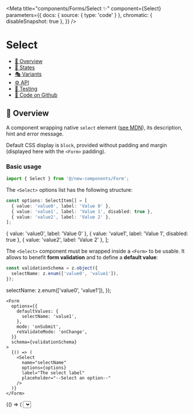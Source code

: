 

<Meta
  title="components/Forms/Select ✨"
  component={Select}
  parameters={{
    docs: { source: { type: 'code' } },
    chromatic: { disableSnapshot: true },
  }}
/>

# Select

- [🧰 Overview](#-overview)
- [🔁 States](#-states)
- [🎭 Variants](#-variants)
- [⚙️ API](#-api)
- [🧪 Testing](#-testing)
- [🐙 Code on Github](https://github.com/hasura/graphql-engine-mono/tree/main/console/src/new-components/Form/Select.tsx)

## 🧰 Overview

A component wrapping native `select` element ([see MDN](https://developer.mozilla.org/en-US/docs/Web/HTML/Element/select)),
its description, hint and error message.

Default CSS display is `block`, provided without padding and margin (displayed here with the `<Form>` padding).

### Basic usage

```ts
import { Select } from '@/new-components/Form';
```

The `<Select>` options list has the following structure:

```ts
const options: SelectItem[] = [
  { value: 'value0', label: 'Value 0' },
  { value: 'value1', label: 'Value 1', disabled: true },
  { value: 'value2', label: 'Value 2' },
];
```

  { value: 'value0', label: 'Value 0' },
  { value: 'value1', label: 'Value 1', disabled: true },
  { value: 'value2', label: 'Value 2' },
];

The `<Select>` component must be wrapped inside a `<Form>` to be usable. It allows to benefit **form validation**
and to define a **default value**:

```ts
const validationSchema = z.object({
  selectName: z.enum(['value0', 'value1']),
});
```

  selectName: z.enum(['value0', 'value1']),
});

```tsx
<Form
  options={{
    defaultValues: {
      selectName: 'value1',
    },
    mode: 'onSubmit',
    reValidateMode: 'onChange',
  }}
  schema={validationSchema}
>
  {() => (
    <Select
      name="selectName"
      options={options}
      label="The select label"
      placeholder="--Select an option--"
    />
  )}
</Form>
```

<Canvas>
  <Story name="Overview">
    <Form
      options={{
        defaultValues: {
          selectName: 'value1',
        },
        mode: 'onSubmit',
        reValidateMode: 'onChange',
      }}
      schema={validationSchema}
    >
      {() => (
        <Select
          name="selectName"
          options={options}
          label="The select label"
          placeholder="--Select an option--"
        />
      )}
    </Form>
  </Story>
</Canvas>

  const formRef = useRef();
  if (args && args.triggerValidation) {
    useEffect(() => {
      formRef.current.trigger();
    });
  }
  return (
    <Form
      ref={formRef}
      options={{
        defaultValues: {
          ...(args && args.defaultValues ? args.defaultValues : {}),
        },
        mode: 'onBlur',
      }}
      schema={validationSchema}
    >
      {() => <Select {...args} />}
    </Form>
  );
};

  'States - With default value': {
    name: 'selectName',
    options: options,
    label: 'With selected value',
    placeholder: '--Select an option--',
    defaultValues: {
      selectName: 'value2',
    },
  },
  'States - Disabled': {
    name: 'selectName',
    options: options,
    label: 'Disabled',
    placeholder: '--Select an option--',
    disabled: true,
  },
  'States - With error message': {
    name: 'selectName',
    options: options,
    label: 'With error message',
    placeholder: '--Select an option--',
    triggerValidation: true,
  },
  'Variant - With description': {
    name: 'selectName',
    options: options,
    label: 'Label',
    description: 'Select description',
    placeholder: '--Select an option--',
  },
  'API playground': {
    name: 'selectName',
    options: options,
    label: 'API playground',
    placeholder: '--Select an option--',
  },
  'Testing - Scalability': {
    name: 'selectName',
    options: options,
    label:
      'Lorem ipsum dolor sit amet, consectetur adipiscing elit, sed do eiusmod tempor incididunt ut labore et dolore magna aliqua. Ut enim ad minim veniam, quis nostrud exercitation ullamco laboris nisi ut aliquip ex ea commodo consequat. Duis aute irure dolor in reprehenderit in voluptate velit esse cillum dolore eu fugiat nulla pariatur. Excepteur sint occaecat cupidatat non proident, sunt in culpa qui officia deserunt mollit anim id est laborum.',
    description:
      'Lorem ipsum dolor sit amet, consectetur adipiscing elit, sed do eiusmod tempor incididunt ut labore et dolore magna aliqua. Ut enim ad minim veniam, quis nostrud exercitation ullamco laboris nisi ut aliquip ex ea commodo consequat. Duis aute irure dolor in reprehenderit in voluptate velit esse cillum dolore eu fugiat nulla pariatur. Excepteur sint occaecat cupidatat non proident, sunt in culpa qui officia deserunt mollit anim id est laborum.',
    placeholder:
      '--Lorem ipsum dolor sit amet, consectetur adipiscing elit, sed do eiusmod tempor incididunt ut labore et dolore magna aliqua. Ut enim ad minim veniam, quis nostrud exercitation ullamco laboris nisi ut aliquip ex ea commodo consequat. Duis aute irure dolor in reprehenderit in voluptate velit esse cillum dolore eu fugiat nulla pariatur. Excepteur sint occaecat cupidatat non proident, sunt in culpa qui officia deserunt mollit anim id est laborum.--',
    tooltip:
      'Lorem ipsum dolor sit amet, consectetur adipiscing elit, sed do eiusmod tempor incididunt ut labore et dolore magna aliqua. Ut enim ad minim veniam, quis nostrud exercitation ullamco laboris nisi ut aliquip ex ea commodo consequat. Duis aute irure dolor in reprehenderit in voluptate velit esse cillum dolore eu fugiat nulla pariatur. Excepteur sint occaecat cupidatat non proident, sunt in culpa qui officia deserunt mollit anim id est laborum.',
    triggerValidation: true,
  },
};

## 🔁 States

### 🔁 With default value

Use `<Form>` options to set default value.

<Canvas>
  <Story
    name="States - With default value"
    args={stories['States - With default value']}
  >
    {Template.bind({})}
  </Story>
</Canvas>

### 🔁 Disabled

<Canvas>
  <Story name="States - Disabled" args={stories['States - Disabled']}>
    {Template.bind({})}
  </Story>
</Canvas>

### 🔁 With error message

Incorrect value is set then `<Form>` validation is automatically triggered.

<Canvas>
  <Story
    name="States - With error message"
    args={stories['States - With error message']}
  >
    {Template.bind({})}
  </Story>
</Canvas>

## 🎭 Variants

### 🎭 With description

<Canvas>
  <Story
    name="Variant - With description"
    args={stories['Variant - With description']}
  >
    {Template.bind({})}
  </Story>
</Canvas>

## ⚙️ API

<Canvas>
  <Story name="API playground" args={stories['API playground']}>
    {Template.bind({})}
  </Story>
</Canvas>

<details open>
  <summary className="mdx-collapsible-section">
    <p className="mdx-collapsible-section__chevron">
      <strong>&gt;</strong>
    </p>
    <p className="mdx-collapsible-section__label">
      <strong>Show/hide</strong> props
    </p>
  </summary>
  <ArgsTable story="API playground" />
</details>

## 🧪 Testing

### 🧪 Scalability

<Canvas>
  <Story name="Testing - Scalability" args={stories['Testing - Scalability']}>
    {Template.bind({})}
  </Story>
</Canvas>

### 🧪 Snapshot 📸

<Canvas>
  <Story
    name="Testing - Snapshot"
    args={stories}
    parameters={{
      chromatic: { disableSnapshot: false },
    }}
  >
    {TemplateStoriesFactory(Template).bind({})}
  </Story>
</Canvas>
